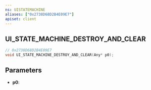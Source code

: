 ```yaml
---
ns: UISTATEMACHINE
aliases: ["0x2738D68D2B4E09E7"]
apiset: client
---
```

## UI_STATE_MACHINE_DESTROY_AND_CLEAR

```c
// 0x2738D68D2B4E09E7
void UI_STATE_MACHINE_DESTROY_AND_CLEAR(Any* p0);
```


## Parameters
* **p0**: